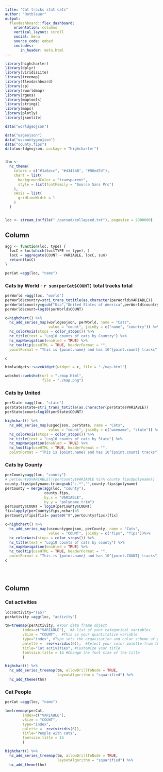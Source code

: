 ```yaml
---
title: "Cat tracks stat cats"
author: "Rotblauer"
output: 
  flexdashboard::flex_dashboard:
    orientation: columns
    vertical_layout: scroll
    social: menu
    source_code: embed
    includes:
       in_header: meta.html
---
```




```r
library(highcharter)
library(dplyr)
library(viridisLite)
library(treemap)
library(flexdashboard)
library(sp)
library(rworldmap)
library(rgeos)
library(maptools)
library(stringi)
library(maps)
library(plotly)
library(jsonlite)

data("worldgeojson")

data("usgeojson")
data("uscountygeojson")
data("county.fips")
data(worldgeojson, package = "highcharter")


thm <- 
  hc_theme(
    colors = c("#1a6ecc", "#434348", "#90ed7d"),
    chart = list(
      backgroundColor = "transparent",
      style = list(fontFamily = "Source Sans Pro")
    ),
    xAxis = list(
      gridLineWidth = 1
    )
  )


loc <- stream_in(file("./parsed/collapsed.txt"), pagesize = 2000000)

```


Column {data-width=800}
-----------------------------------------------------------------------


```r
agg <- function(loc, type) {
  locC = loc[which(loc$TYPE == type), ]
  locC = aggregate(COUNT ~ VARIABLE, locC, sum)
  return(locC)
}

perCat =agg(loc, "name")


```


### Cats by World - `r sum(perCat$COUNT)` total tracks total

```r

perWorld =agg(loc, "world")
perWorld$country=stri_trans_totitle(as.character(perWorld$VARIABLE))
perWorld$country=gsub("Usa","United States of America",perWorld$country)
perWorld$count=log10(perWorld$COUNT)

c=highchart() %>%
  hc_add_series_map(worldgeojson, perWorld, name = "Cats",
                    value = "count", joinBy = c("name", "country")) %>%
  hc_colorAxis(stops = color_stops()) %>%
  hc_title(text = "Log10 counts of cats by Country") %>% 
  hc_mapNavigation(enabled = TRUE) %>%
  hc_tooltip(useHTML = TRUE, headerFormat = "",
  pointFormat = "This is {point.name} and has 10^{point.count} tracks")

c

htmlwidgets::saveWidget(widget = c, file = "./map.html")

webshot::webshot(url = "./map.html",
                 file = "./map.png")
```

### Cats by United

```r

perState =agg(loc, "state")
perState$state=stri_trans_totitle(as.character(perState$VARIABLE))
perState$count=log10(perState$COUNT)

highchart() %>%
  hc_add_series_map(usgeojson, perState, name = "Cats",
                    value = "count", joinBy = c("woename", "state")) %>%
  hc_colorAxis(stops = color_stops()) %>%
  hc_title(text = "Log10 counts of cats by State") %>% 
  hc_mapNavigation(enabled = TRUE) %>%
  hc_tooltip(useHTML = TRUE, headerFormat = "",
  pointFormat = "This is {point.name} and has 10^{point.count} tracks")

```




### Cats by County

```r
perCounty=agg(loc, "county")
# perCounty$VARIABLE[!(perCounty$VARIABLE %in% county.fips$polyname)]
county.fips$polyname.trim=gsub(":.*","",county.fips$polyname)
perCounty = merge(agg(loc, "county"),
                  county.fips,
                  by.x = "VARIABLE",
                  by.y = "polyname.trim")
perCounty$COUNT = log10(perCounty$COUNT)
fix=lapply(perCounty$fips,nchar)<5
perCounty$fips[fix]= paste0("0",perCounty$fips)[fix]

c=highchart() %>%
  hc_add_series_map(uscountygeojson, perCounty, name = "Cats",
                    value = "COUNT", joinBy = c("fips", "fips"))%>%
  hc_colorAxis(stops = color_stops()) %>%
  hc_title(text = "Log10 counts of cats by county") %>% 
  hc_mapNavigation(enabled = TRUE) %>%
  hc_tooltip(useHTML = TRUE, headerFormat = "",
  pointFormat = "This is {point.name} and has 10^{point.COUNT} tracks")
c





```



Column {.tabset data-width=400}
-----------------------------------------------------------------------


### Cat activities

```r
loc$activity="TEST"
perActivity =agg(loc, "activity")

tm=treemap(perActivity, #Your data frame object
        index=c("VARIABLE"),  #A list of your categorical variables
        vSize = "COUNT",  #This is your quantitative variable
        type="index", #Type sets the organization and color scheme of your treemap
        palette =  rev(viridis(6)),  #Select your color palette from the RColorBrewer presets or make your own.
        title="Cat activities", #Customize your title
        fontsize.title = 14 #Change the font size of the title
        )

highchart() %>% 
  hc_add_series_treemap(tm, allowDrillToNode = TRUE,
                        layoutAlgorithm = "squarified") %>% 
  hc_add_theme(thm)
```



### Cat People

```r

perCat =agg(loc, "name")

tm=treemap(perCat,
        index=c("VARIABLE"),
        vSize = "COUNT",
        type="index",
        palette =  rev(viridis(6)),
        title="People with cats",
        fontsize.title = 14
        )

highchart() %>%
  hc_add_series_treemap(tm, allowDrillToNode = TRUE,
                        layoutAlgorithm = "squarified") %>%
  hc_add_theme(thm)
```

